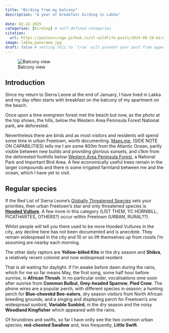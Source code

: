 ```yaml
---
title: "Birding from my balcony"
description: "A year of breakfast birding in Lakka"
 
date: 02-22-2025
categories: [birding] # self-defined categories
citation: 
  url: https://paulauvirage.github.io/sl-wildlife-posts/2024-08-19-birding-my-balcony/
image: lakka_panorama.jpg
draft: false # setting this to `true` will prevent your post from appearing on your listing page until you're ready!
---
```



![Balcony view](lakka_panorama.jpg)


## Introduction

Since my return to Sierra Leone at the end of January, I have lived in Lakka and my day often starts with breakfast on the balcony of my apartment on the beach.

Once upon a time evergreen forest met the beach but now, as the photo at the top shows, the hills, below the Western Area Peninsula Forest National park, are deforested. 

Nevertheless there are birds and as most visitors and residents will spend some time in urban Freetown, worth documenting. [Maps.me](), (SIDE NOTE ON CAPABILITIES) tells me I am some 800m from the Atlantic Ocean, partly visible between new builds and providing glorious sunsets, and c1km from the deforested foothills below [Western Area Peninsula Forest](), a National Park and Important Bird Area. A few economically useful trees remain in the larger compounds and there is some irrigated farmland between me and the ocean, which I have yet to visit.

## Regular species

If the Red List of Sierra Leone's [Globally Threatened Species]() sets your priorities, then urban Freetown's star and only threatened species is [**Hooded Vulture**](). A few more in this category (LIST THEM, YC HORNBILL, PICATHARTES, OTHERS?) occur within Freetown (URBAN, RURAL??).

Whilst people will tell you there used to be more Hooded Vultures in the city, any decline here has not been documented and is anecdote. They remain widespread in the city and 10 or so lift themselves up from roosts I'm assuming are nearby each morning.

The other daily raptors are **Yellow-billed Kite** in the dry season and **Shikra**, a relatively recent colonist and now widespread resident.

That is all waiting for daylight. if I'm awake before dawn during the rains, which for me so far means May, the first song, some half hour before sunrise, is **African Thrush**. In no particular order, vocalisations ome soon after sunrise from **Common Bulbul**, **Grey-headed Sparrow**, **Pied Crow**. The phone wires are a popular perch, with different species in season; a hunting perch for **Blue-cheeekd Bee-eaters**, dry season visitors from North African breeding grounds; and a singing and displaying perch for Freetown's one widespread sunbird, **Variable Sunbird**, ni the dry season and the noisy **Woodland Kingfisher** which appeared with the rains.

Of hirundines and swifts, so far I have onlly see the two common urban species; **red-chested Swallow** and, less frequently, **Little Swift**.


